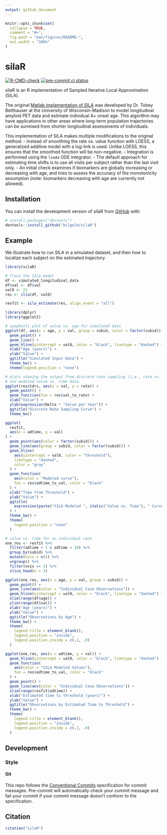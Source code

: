 ```yaml
---
output: github_document
---
```


<!-- README.md is generated from README.Rmd. Please edit that file -->

```r
knitr::opts_chunk$set(
  collapse = TRUE,
  comment = "#>",
  fig.path = "man/figures/README-",
  out.width = "100%"
)
```

# silaR

<!-- badges: start -->
[![R-CMD-check](https://github.com/bilgelm/silaR/actions/workflows/check-R-and-matlab.yaml/badge.svg)](https://github.com/bilgelm/silaR/actions/workflows/check-R-and-matlab.yaml)
[![pre-commit.ci status](https://results.pre-commit.ci/badge/github/bilgelm/silaR/main.svg)](https://results.pre-commit.ci/latest/github/bilgelm/silaR/main)
<!-- badges: end -->

silaR is an R implementation of Sampled Iterative Local Approximation (SILA).

The original
[Matlab implementation of SILA](https://github.com/Betthauser-Neuro-Lab/SILA-AD-Biomarker)
was developed by Dr. Tobey Betthauser at the University of Wisconsin-Madison
to model longitudinal amyloid PET data and estimate individual A+ onset age.
This algorithm may have applications in other areas where long-term population
trajectories can be surmised from shorter longitudinal assessments of
individuals.

This implementation of SILA makes multiple modifications to the original method:
- Instead of smoothing the rate vs. value function with LOESS, a generalized
additive model with a log-link is used. Unlike LOESS, this ensures that the
smoothed function will be non-negative.
- Integration is performed using the `lsoda` ODE integrator.
- The default approach for estimating time shifts is to use all visits per
subject rather than the last visit only.
- An initial check examines if biomarkers are globally increasing or decreasing
with age, and tries to assess the accuracy of the monotonicity assumption
(note: biomarkers decreasing with age are currently not allowed).

## Installation

You can install the development version of silaR from [GitHub](https://github.com/) with:

``` r
# install.packages("devtools")
devtools::install_github("bilgelm/silaR")
```

## Example

We illustrate how to run SILA in a simulated dataset, and then how to localize
each subject on the estimated trajectory.

```r
library(silaR)

# Train the SILA model
df <- simulated_longitudinal_data
df$val <- df$val
val0 <- 21
res <- illa(df, val0)

resfit <- sila_estimate(res, align_event = "all")
```

```r
library(dplyr)
library(ggplot2)

# spaghetti plot of value vs. age for simulated data
ggplot(df, aes(x = age, y = val, group = subid, color = factor(subid))) +
  geom_point() +
  geom_line() +
  geom_hline(yintercept = val0, color = "black", linetype = "dashed") +
  xlab("Age (years)") +
  ylab("Value") +
  ggtitle("Simulated Input Data") +
  theme_bw() +
  theme(legend.position = "none")
```

```r
# plots showing the output from discrete rate sampling (i.e., rate vs. value)
# and modeled value vs. time data.
ggplot(res$tdrs, aes(x = val, y = rate)) +
  geom_point() +
  geom_function(fun = res$val_to_rate) +
  xlab("Value") +
  ylab(expression(Delta * "Value per Year")) +
  ggtitle("Discrete Rate Sampling Curve") +
  theme_bw()

ggplot(
  resfit,
  aes(x = adtime, y = val)
) +
  geom_point(aes(color = factor(subid))) +
  geom_line(aes(group = subid, color = factor(subid))) +
  geom_hline(
    aes(yintercept = val0, color = "threshold"),
    linetype = "dashed",
    color = "gray"
  ) +
  geom_function(
    aes(color = "Modeled curve"),
    fun = res$adtime_to_val, color = "black"
  ) +
  xlab("Time from Threshold") +
  ylab("Value") +
  ggtitle(
    expression(paste("SILA Modeled ", italic("Value vs. Time"), " Curve"))
  ) +
  theme_bw() +
  theme(
    legend.position = "none"
  )
```

```r
# value vs. time for an individual case
one_res <- resfit %>%
  filter(adtime > 1 & adtime < 10) %>%
  group_by(subid) %>%
  mutate(nvis = n()) %>%
  ungroup() %>%
  filter(nvis == 3) %>%
  slice_head(n = 3)

ggplot(one_res, aes(x = age, y = val, group = subid)) +
  geom_point() +
  geom_line(aes(color = "Individual Case Observations")) +
  geom_hline(yintercept = val0, color = "black", linetype = "dashed") +
  xlim(range(df$age)) +
  ylim(range(df$val)) +
  xlab("Age (years)") +
  ylab("Value") +
  ggtitle("Observations by Age") +
  theme_bw() +
  theme(
    legend.title = element_blank(),
    legend.position = "inside",
    legend.position.inside = c(.2, .9)
  )

ggplot(one_res, aes(x = adtime, y = val)) +
  geom_hline(yintercept = val0, color = "black", linetype = "dashed") +
  geom_function(
    aes(color = "SILA Modeled Values"),
    fun = res$adtime_to_val, color = "black"
  ) +
  geom_point() +
  geom_line(aes(color = "Individual Case Observations")) +
  xlim(range(resfit$adtime)) +
  xlab("Estimated time to threshold (years)") +
  ylab("Value") +
  ggtitle("Observations by Estimated Time to Threshold") +
  theme_bw() +
  theme(
    legend.title = element_blank(),
    legend.position = "inside",
    legend.position.inside = c(.2, .9)
  )
```

## Development

### Style

#### Git

This repo follows the
[Conventional Commits](https://www.conventionalcommits.org/en/v1.0.0/#summary) 
specification for commit messages.
Pre-commit will automatically check your commit message and fail your commit
if your commit message doesn't conform to the specification.

## Citation

```r
citation("silaR")
```
